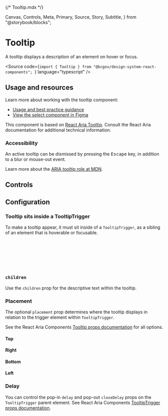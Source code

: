{/* Tooltip.mdx */}

  Canvas,
  Controls,
  Meta,
  Primary,
  Source,
  Story,
  Subtitle,
} from "@storybook/blocks";


<Meta of={TooltipStories} />

# Tooltip

<Subtitle>
  A tooltip displays a description of an element on hover or focus.
</Subtitle>

<Source
  code={`import { Tooltip } from "@bcgov/design-system-react-components"; `}
  language="typescript"
/>

## Usage and resources

Learn more about working with the tooltip component:

- [Usage and best practice guidance](https://www2.gov.bc.ca/gov/content/digital/design-system/components/tooltip)
- [View the select component in Figma](#)

This component is based on [React Aria Tooltip](https://react-spectrum.adobe.com/react-aria/Tooltip.html). Consult the React Aria documentation for additional technical information.

### Accessibility

An active tooltip can be dismissed by pressing the <kbd>Escape</kbd> key, in addition to a blur or mouse-out event.

Learn more about the [ARIA tooltip role at MDN](https://developer.mozilla.org/en-US/docs/Web/Accessibility/ARIA/Roles/tooltip_role).

## Controls

<Canvas of={TooltipStories.TooltipTemplate} />
<Controls of={TooltipStories.TooltipTemplate} />

## Configuration

### Tooltip sits inside a TooltipTrigger

To make a tooltip appear, it must sit inside of a `TooltipTrigger`, as a sibling of an element that is hoverable or focusable.

```jsx
<TooltipTrigger>
  <Button>Hover or focus</Button>
  <Tooltip placement="top">
    This text appears when the button is hovered or focused.
  </Tooltip>
</TooltipTrigger>
```

### `children`

Use the `children` prop for the descriptive text within the tooltip.

### Placement

The optional `placement` prop determines where the tooltip displays in relation to the trigger element within `TooltipTrigger`.

See the React Aria Components [Tooltip props documentation](https://react-spectrum.adobe.com/react-aria/Tooltip.html#tooltip-1) for all options.

#### Top

<Canvas of={TooltipStories.TopPlacement} />

#### Right

<Canvas of={TooltipStories.RightPlacement} />

#### Bottom

<Canvas of={TooltipStories.BottomPlacement} />

#### Left

<Canvas of={TooltipStories.LeftPlacement} />

### Delay

You can control the pop-in `delay` and pop-out `closeDelay` props on the `TooltipTrigger` parent element. See React Aria Components [TooltipTrigger props documentation](https://react-spectrum.adobe.com/react-aria/Tooltip.html#tooltip-1).

<Canvas of={TooltipStories.Delay} />
